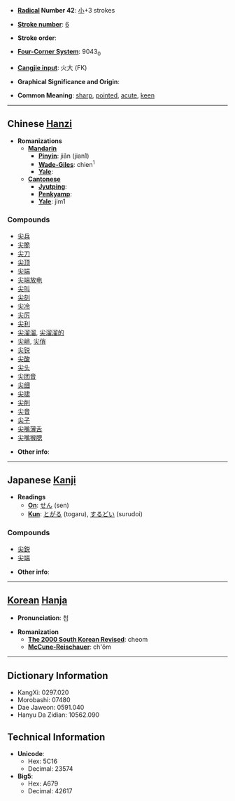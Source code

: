 * '''[[Wiktionary:Chinese radical index| Radical]] Number 42''': [[Wiktionary:Chinese radical index 小|小]]+3 strokes

* '''[[Wiktionary:Chinese total strokes index|Stroke number]]''': [[Wiktionary:Chinese total strokes index 6|6]]

* '''Stroke order''': 

* '''[[Wiktionary:Chinese four corner index|Four-Corner System]]''': 9043<sub>0</sub>

* '''[[Wiktionary:Chinese Cangjie index|Cangjie input]]''': 火大 (FK)

* '''Graphical Significance and Origin''': 

* '''Common Meaning''': [[sharp]], [[point]]ed, [[acute]], [[keen]]

----

== Chinese [[Hanzi]] ==

* '''Romanizations'''
** '''[[Mandarin]]'''
*** '''[[Pinyin]]''': jiān (jian1)
*** '''[[Wade-Giles]]''': chien<sup>1</sup>
*** '''[[Yale]]''': 
** '''[[Cantonese]]'''
*** '''[[Jyutping]]''':
*** '''[[Penkyamp]]''': 
*** '''[[Yale]]''': jim1

===Compounds===
*[[尖兵]]
*[[尖脆]]
*[[尖刀]]
*[[尖顶]]
*[[尖端]]
*[[尖端放电]]
*[[尖叫]]
*[[尖刻]]
*[[尖冷]]
*[[尖厉]]
*[[尖利]]
*[[尖溜溜]], [[尖溜溜的]]
*[[尖峭]], [[尖俏]]
*[[尖锐]]
*[[尖酸]]
*[[尖头]]
*[[尖团音]]
*[[尖细]]
*[[尖啸]]
*[[尖削]]
*[[尖音]]
*[[尖子]]
*[[尖嘴薄舌]]
*[[尖嘴猴腮]]

* '''Other info''': 

----

== Japanese [[Kanji]] ==

* '''Readings'''
** '''[[On]]''': [[せん]] (sen)
** '''[[Kun]]''': [[とがる]] (togaru), [[するどい]] (surudoi)

===Compounds===
*[[尖鋭]]
*[[尖端]]

* '''Other info''':  

----

== [[Korean]] [[Hanja]] ==

* '''Pronunciation''': 첨

* '''Romanization'''
** '''[[The 2000 South Korean Revised Romanization|The 2000 South Korean Revised]]''': cheom
** '''[[McCune-Reischauer]]''': ch'ŏm

----

== Dictionary Information ==

* KangXi: 0297.020
* Morobashi: 07480
* Dae Jaweon: 0591.040
* Hanyu Da Zidian: 10562.090

== Technical Information ==

* '''Unicode''':
** Hex: 5C16
** Decimal: 23574
* '''Big5''':
** Hex: A679
** Decimal: 42617